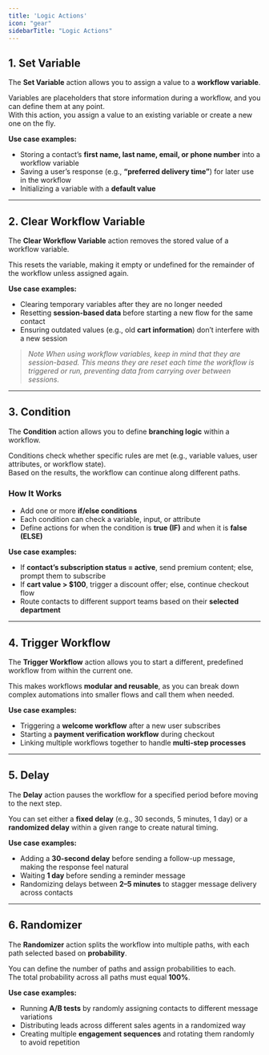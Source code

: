 ```yaml
---
title: 'Logic Actions'
icon: "gear"
sidebarTitle: "Logic Actions"
---
```


## 1.  Set Variable
The **Set Variable** action allows you to assign a value to a **workflow variable**.

Variables are placeholders that store information during a workflow, and you can define them at any point.  
With this action, you assign a value to an existing variable or create a new one on the fly.

**Use case examples:**
- Storing a contact’s **first name, last name, email, or phone number** into a workflow variable  
- Saving a user’s response (e.g., **“preferred delivery time”**) for later use in the workflow  
- Initializing a variable with a **default value**  

---

## 2.  Clear Workflow Variable
The **Clear Workflow Variable** action removes the stored value of a workflow variable.

This resets the variable, making it empty or undefined for the remainder of the workflow unless assigned again.

**Use case examples:**
- Clearing temporary variables after they are no longer needed  
- Resetting **session-based data** before starting a new flow for the same contact  
- Ensuring outdated values (e.g., old **cart information**) don’t interfere with a new session  

> _Note_
_When using workflow variables, keep in mind that they are session-based. This means they are reset each time the workflow is triggered or run, preventing data from carrying over between sessions._

---

## 3.  Condition
The **Condition** action allows you to define **branching logic** within a workflow.

Conditions check whether specific rules are met (e.g., variable values, user attributes, or workflow state).  
Based on the results, the workflow can continue along different paths.

### How It Works
- Add one or more **if/else conditions**  
- Each condition can check a variable, input, or attribute  
- Define actions for when the condition is **true (IF)** and when it is **false (ELSE)**  

**Use case examples:**
- If **contact’s subscription status = active**, send premium content; else, prompt them to subscribe  
- If **cart value > $100**, trigger a discount offer; else, continue checkout flow  
- Route contacts to different support teams based on their **selected department**  

---

## 4.  Trigger Workflow
The **Trigger Workflow** action allows you to start a different, predefined workflow from within the current one.

This makes workflows **modular and reusable**, as you can break down complex automations into smaller flows and call them when needed.

**Use case examples:**
- Triggering a **welcome workflow** after a new user subscribes  
- Starting a **payment verification workflow** during checkout  
- Linking multiple workflows together to handle **multi-step processes**  

---

## 5.  Delay
The **Delay** action pauses the workflow for a specified period before moving to the next step.

You can set either a **fixed delay** (e.g., 30 seconds, 5 minutes, 1 day) or a **randomized delay** within a given range to create natural timing.

**Use case examples:**
- Adding a **30-second delay** before sending a follow-up message, making the response feel natural  
- Waiting **1 day** before sending a reminder message  
- Randomizing delays between **2–5 minutes** to stagger message delivery across contacts  

---

## 6.  Randomizer
The **Randomizer** action splits the workflow into multiple paths, with each path selected based on **probability**.

You can define the number of paths and assign probabilities to each.  
The total probability across all paths must equal **100%**.

**Use case examples:**
- Running **A/B tests** by randomly assigning contacts to different message variations  
- Distributing leads across different sales agents in a randomized way  
- Creating multiple **engagement sequences** and rotating them randomly to avoid repetition  
